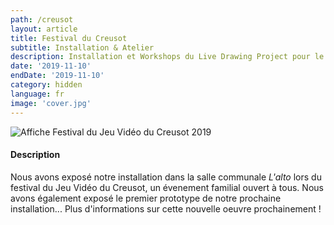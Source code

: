 ```yaml
---
path: /creusot
layout: article
title: Festival du Creusot
subtitle: Installation & Atelier
description: Installation et Workshops du Live Drawing Project pour le festival du jeu vidéo du creusot 2019, France
date: '2019-11-10'
endDate: '2019-11-10'
category: hidden
language: fr
image: 'cover.jpg'
---
```


![Affiche Festival du Jeu Vidéo du Creusot 2019](cover.jpg)

#### Description

Nous avons exposé notre installation dans la salle communale _L'alto_ lors du festival du Jeu Vidéo du Creusot, un évenement familial ouvert à tous. Nous avons également exposé le premier prototype de notre prochaine installation... Plus d'informations sur cette nouvelle oeuvre prochainement !
